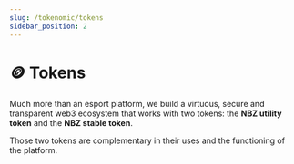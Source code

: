 ```yaml
---
slug: /tokenomic/tokens
sidebar_position: 2
---
```



# 🪙 Tokens

Much more than an esport platform, we build a virtuous, secure and transparent web3 ecosystem that works with two tokens:
the **NBZ utility token** and the **NBZ stable token**.

Those two tokens are complementary in their uses and the functioning of the platform.

<DocCardList />
